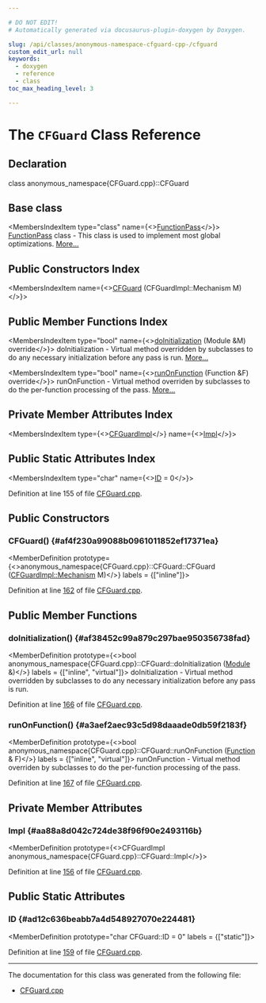 ```yaml
---

# DO NOT EDIT!
# Automatically generated via docusaurus-plugin-doxygen by Doxygen.

slug: /api/classes/anonymous-namespace-cfguard-cpp-/cfguard
custom_edit_url: null
keywords:
  - doxygen
  - reference
  - class
toc_max_heading_level: 3

---
```





# The `CFGuard` Class Reference

<DoxygenPage pluginConfig={pluginConfig}>



## Declaration

<CodeBlock>class anonymous_namespace{CFGuard.cpp}::CFGuard</CodeBlock>

## Base class

<MembersIndex>

<MembersIndexItem
  type="class"
  name={<><a href="/docs/api/classes/llvm/functionpass">FunctionPass</a></>}>
<a href="/docs/api/classes/llvm/functionpass">FunctionPass</a> class - This class is used to implement most global optimizations. <a href="/docs/api/classes/llvm/functionpass/#details">More...</a>
</MembersIndexItem>

</MembersIndex>

## Public Constructors Index

<MembersIndex>

<MembersIndexItem
  name={<><a href="#af4f230a99088b0961011852ef17371ea">CFGuard</a> (CFGuardImpl::Mechanism M)</>}>
</MembersIndexItem>

</MembersIndex>

## Public Member Functions Index

<MembersIndex>

<MembersIndexItem
  type="bool"
  name={<><a href="#af38452c99a879c297bae950356738fad">doInitialization</a> (Module &amp;M) override</>}>
doInitialization - Virtual method overridden by subclasses to do any necessary initialization before any pass is run. <a href="#af38452c99a879c297bae950356738fad">More...</a>
</MembersIndexItem>

<MembersIndexItem
  type="bool"
  name={<><a href="#a3aef2aec93c5d98daaade0db59f2183f">runOnFunction</a> (Function &amp;F) override</>}>
runOnFunction - Virtual method overriden by subclasses to do the per-function processing of the pass. <a href="#a3aef2aec93c5d98daaade0db59f2183f">More...</a>
</MembersIndexItem>

</MembersIndex>

## Private Member Attributes Index

<MembersIndex>

<MembersIndexItem
  type={<><a href="/docs/api/classes/anonymous-namespace-cfguard-cpp-/cfguardimpl">CFGuardImpl</a></>}
  name={<><a href="#aa88a8d042c724de38f96f90e2493116b">Impl</a></>}>
</MembersIndexItem>

</MembersIndex>

## Public Static Attributes Index

<MembersIndex>

<MembersIndexItem
  type="char"
  name={<><a href="#ad12c636beabb7a4d548927070e224481">ID</a> = 0</>}>
</MembersIndexItem>

</MembersIndex>


Definition at line 155 of file <a href="/docs/api/files/lib/lib/transforms/lib/transforms/cfguard/cfguard-cpp">CFGuard.cpp</a>.

<SectionDefinition>

## Public Constructors

### CFGuard() {#af4f230a99088b0961011852ef17371ea}

<MemberDefinition
  prototype={<>anonymous&#95;namespace&#123;CFGuard.cpp&#125;::CFGuard::CFGuard (<a href="/docs/api/classes/llvm/cfguardpass/#ab92e96e8e3579c5aac36c65c19bcc128">CFGuardImpl::Mechanism</a> M)</>}
  labels = {["inline"]}>

Definition at line <a href="/docs/api/files/lib/lib/transforms/lib/transforms/cfguard/cfguard-cpp/#l00162">162</a> of file <a href="/docs/api/files/lib/lib/transforms/lib/transforms/cfguard/cfguard-cpp">CFGuard.cpp</a>.
</MemberDefinition>

</SectionDefinition>

<SectionDefinition>

## Public Member Functions

### doInitialization() {#af38452c99a879c297bae950356738fad}

<MemberDefinition
  prototype={<>bool anonymous&#95;namespace&#123;CFGuard.cpp&#125;::CFGuard::doInitialization (<a href="/docs/api/classes/llvm/module">Module</a> &amp;)</>}
  labels = {["inline", "virtual"]}>
doInitialization - Virtual method overridden by subclasses to do any necessary initialization before any pass is run.

Definition at line <a href="/docs/api/files/lib/lib/transforms/lib/transforms/cfguard/cfguard-cpp/#l00166">166</a> of file <a href="/docs/api/files/lib/lib/transforms/lib/transforms/cfguard/cfguard-cpp">CFGuard.cpp</a>.
</MemberDefinition>

### runOnFunction() {#a3aef2aec93c5d98daaade0db59f2183f}

<MemberDefinition
  prototype={<>bool anonymous&#95;namespace&#123;CFGuard.cpp&#125;::CFGuard::runOnFunction (<a href="/docs/api/classes/llvm/function">Function</a> &amp; F)</>}
  labels = {["inline", "virtual"]}>
runOnFunction - Virtual method overriden by subclasses to do the per-function processing of the pass.

Definition at line <a href="/docs/api/files/lib/lib/transforms/lib/transforms/cfguard/cfguard-cpp/#l00167">167</a> of file <a href="/docs/api/files/lib/lib/transforms/lib/transforms/cfguard/cfguard-cpp">CFGuard.cpp</a>.
</MemberDefinition>

</SectionDefinition>

<SectionDefinition>

## Private Member Attributes

### Impl {#aa88a8d042c724de38f96f90e2493116b}

<MemberDefinition
  prototype={<>CFGuardImpl anonymous&#95;namespace&#123;CFGuard.cpp&#125;::CFGuard::Impl</>}>

Definition at line <a href="/docs/api/files/lib/lib/transforms/lib/transforms/cfguard/cfguard-cpp/#l00156">156</a> of file <a href="/docs/api/files/lib/lib/transforms/lib/transforms/cfguard/cfguard-cpp">CFGuard.cpp</a>.
</MemberDefinition>

</SectionDefinition>

<SectionDefinition>

## Public Static Attributes

### ID {#ad12c636beabb7a4d548927070e224481}

<MemberDefinition
  prototype="char CFGuard::ID = 0"
  labels = {["static"]}>

Definition at line <a href="/docs/api/files/lib/lib/transforms/lib/transforms/cfguard/cfguard-cpp/#l00159">159</a> of file <a href="/docs/api/files/lib/lib/transforms/lib/transforms/cfguard/cfguard-cpp">CFGuard.cpp</a>.
</MemberDefinition>

</SectionDefinition>

<hr/>

The documentation for this class was generated from the following file:

<ul>
<li><a href="/docs/api/files/lib/lib/transforms/lib/transforms/cfguard/cfguard-cpp">CFGuard.cpp</a></li>
</ul>

</DoxygenPage>
